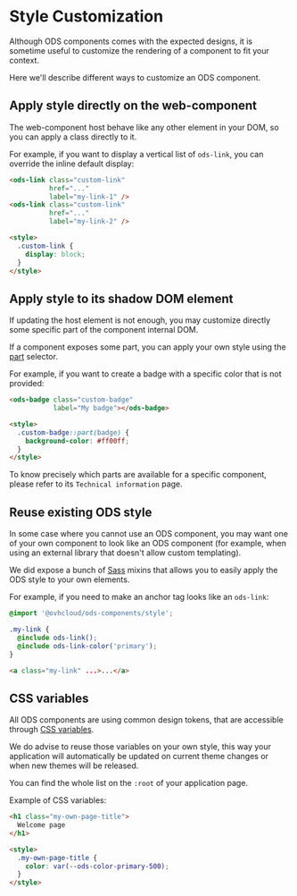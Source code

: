
<Meta title="OVHcloud Design System/Design and Style/Style Customization" />

# Style Customization

Although ODS components comes with the expected designs, it is sometime useful to customize the rendering of a component
to fit your context.

Here we'll describe different ways to customize an ODS component.

## Apply style directly on the web-component

The web-component host behave like any other element in your DOM, so you can apply a class directly to it.

For example, if you want to display a vertical list of `ods-link`, you can override the inline default display:

```html
<ods-link class="custom-link"
          href="..."
          label="my-link-1" />
<ods-link class="custom-link"
          href="..."
          label="my-link-2" />

<style>
  .custom-link {
    display: block;
  }
</style>
```

## Apply style to its shadow DOM element

If updating the host element is not enough, you may customize directly some specific part of the component internal DOM.

If a component exposes some part, you can apply your own style using the [part](https://developer.mozilla.org/en-US/docs/Web/CSS/::part) selector.

For example, if you want to create a badge with a specific color that is not provided:

```html
<ods-badge class="custom-badge"
           label="My badge"></ods-badge>

<style>
  .custom-badge::part(badge) {
    background-color: #ff00ff;
  }
</style>
```

To know precisely which parts are available for a specific component, please refer to its `Technical information` page.

## Reuse existing ODS style

In some case where you cannot use an ODS component, you may want one of your own component to look like an ODS component
(for example, when using an external library that doesn't allow custom templating).

We did expose a bunch of [Sass](https://sass-lang.com) mixins that allows you to easily apply the ODS style to your own elements.

For example, if you need to make an anchor tag looks like an `ods-link`:

```scss
@import '@ovhcloud/ods-components/style';

.my-link {
  @include ods-link();
  @include ods-link-color('primary');
}
```

```html
<a class="my-link" ...>...</a>
```

## CSS variables

All ODS components are using common design tokens, that are accessible through [CSS variables](https://developer.mozilla.org/en-US/docs/Web/CSS/Using_CSS_custom_properties).

We do advise to reuse those variables on your own style, this way your application will automatically be updated on current
theme changes or when new themes will be released.

You can find the whole list on the `:root` of your application page.

Example of CSS variables:

```html
<h1 class="my-own-page-title">
  Welcome page
</h1>

<style>
  .my-own-page-title {
    color: var(--ods-color-primary-500);
  }
</style>
```
